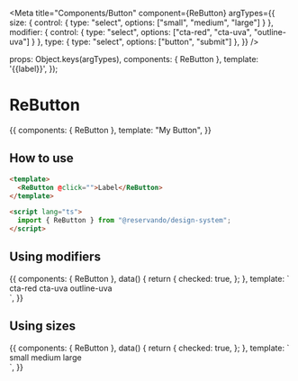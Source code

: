
<Meta
  title="Components/Button"
  component={ReButton}
  argTypes={{
    size: { control: { type: "select", options: ["small", "medium", "large"] } },
    modifier: { control: { type: "select", options: ["cta-red", "cta-uva", "outline-uva"] } },
    type: { type: "select", options: ["button", "submit"] },
  }}
/>

  props: Object.keys(argTypes),
  components: { ReButton },
  template: '<ReButton :size="size" :modifier="modifier">{{label}}</ReButton>',
});

# ReButton

<Canvas>
  <Story name="basic">
    {{
      components: { ReButton },
      template: "<ReButton>My Button</ReButton>",
    }}
  </Story>
</Canvas>

<ArgsTable of={ReButton} />

## How to use

```html
<template>
  <ReButton @click="">Label</ReButton>
</template>

<script lang="ts">
  import { ReButton } from "@reservando/design-system";
</script>
```

## Using modifiers

<Canvas>
  <Story name="modifiers">
    {{
      components: { ReButton },
      data() {
        return {
          checked: true,
        };
      },
      template: `
      <div>
        <ReButton modifier="cta-red">cta-red</ReButton>
        <ReButton modifier="cta-uva">cta-uva</ReButton>
        <ReButton modifier="outline-uva">outline-uva</ReButton>
      </div>
    `,
    }}
  </Story>
</Canvas>

## Using sizes

<Canvas>
  <Story name="sizes">
    {{
      components: { ReButton },
      data() {
        return {
          checked: true,
        };
      },
      template: `
      <div>
        <ReButton size="small">small</ReButton>
        <ReButton size="medium">medium</ReButton>
        <ReButton size="large">large</ReButton>
      </div>
    `,
    }}
  </Story>
</Canvas>
